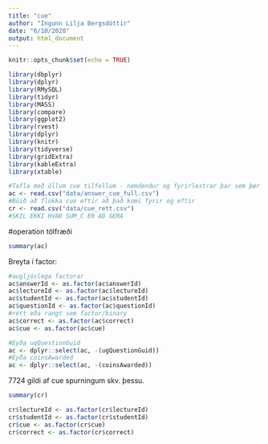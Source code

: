 ```yaml
---
title: "cue"
author: "Ingunn Lilja Bergsdóttir"
date: "6/10/2020"
output: html_document
---
```


```r
knitr::opts_chunk$set(echo = TRUE)
```

```r
library(dbplyr)
library(dplyr)
library(RMySQL)
library(tidyr)
library(MASS)
library(compare)
library(ggplot2)
library(rvest)
library(dplyr)
library(knitr)
library(tidyverse)
library(gridExtra)
library(kableExtra)
library(xtable)
```

```r
#Tafla með öllum cue tilfellum - nemdendur og fyrirlestrar þar sem þær komu fyrir inni
ac <- read.csv("data/answer_cue_full.csv")
#Búið að flokka cue eftir að það komi fyrir og eftir
cr <- read.csv("data/cue_rett.csv")
#SKIL EKKI HVAÐ SUM_C ER AÐ GERA
```

#operation tölfræði

```r
summary(ac)
```
Breyta í factor:
```r
#augljóslega factorar
ac$answerId <- as.factor(ac$answerId)
ac$lectureId <- as.factor(ac$lectureId)
ac$studentId <- as.factor(ac$studentId)
ac$questionId <- as.factor(ac$questionId)
#rétt eða rangt sem factor/binary
ac$correct <- as.factor(ac$correct)
ac$cue <- as.factor(ac$cue)
```

```r
#Eyða uqQuestionGuid
ac <- dplyr::select(ac, -(ugQuestionGuid))
#Eyða coinsAwarded
ac <- dplyr::select(ac, -(coinsAwarded))
```

7724 gildi af cue spurningum skv. þessu.

```r
summary(cr)
```

```r
cr$lectureId <- as.factor(cr$lectureId)
cr$studentId <- as.factor(cr$studentId)
cr$cue <- as.factor(cr$cue)
cr$correct <- as.factor(cr$correct)
```

